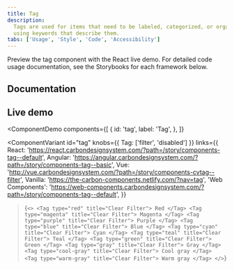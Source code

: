 ```yaml
---
title: Tag
description:
  Tags are used for items that need to be labeled, categorized, or organized
  using keywords that describe them.
tabs: ['Usage', 'Style', 'Code', 'Accessibility']
---
```


<PageDescription>

Preview the tag component with the React live demo. For detailed code usage
documentation, see the Storybooks for each framework below.

</PageDescription>

## Documentation

<Row className="resource-card-group">
<Column colLg={4} colMd={4} noGutterSm>
  <ResourceCard
    subTitle="React"
    href="https://react.carbondesignsystem.com/?path=/story/components-tag--default"
    >

<MdxIcon name="react" />

  </ResourceCard>
</Column>
<Column colLg={4} colMd={4} noGutterSm>
  <ResourceCard
      subTitle="Angular (Community)"
      href="https://angular.carbondesignsystem.com/?path=/story/components-tag--basic"
      >

<MdxIcon name="angular" />

  </ResourceCard>
</Column>
<Column colLg={4} colMd={4} noGutterSm>
  <ResourceCard
      subTitle="Vue (Community)"
      href="http://vue.carbondesignsystem.com/?path=/story/components-cvtag--default"
      >

<MdxIcon name="vue" />

  </ResourceCard>
</Column>
<Column colLg={4} colMd={4} noGutterSm>
  <ResourceCard
      subTitle="Web Components (Community)"
      href="https://web-components.carbondesignsystem.com/?path=/story/components-tag--default"
      >

<MdxIcon name="webcomponents" />

  </ResourceCard>
</Column>
</Row>

## Live demo

<ComponentDemo
  components={[
    {
      id: 'tag',
      label: 'Tag',
    },
  ]}
>
  <ComponentVariant
    id="tag"
    knobs={{ Tag: ['filter', 'disabled'] }}
    links={{
      React:
        'https://react.carbondesignsystem.com/?path=/story/components-tag--default',
      Angular:
        'https://angular.carbondesignsystem.com/?path=/story/components-tag--basic',
      Vue: 'http://vue.carbondesignsystem.com/?path=/story/components-cvtag--filter',
      Vanilla: 'https://the-carbon-components.netlify.com/?nav=tag',
      'Web Components':
        'https://web-components.carbondesignsystem.com/?path=/story/components-tag--default',
    }}
  >{`
  <>
<Tag type="red" title="Clear Filter"> Red </Tag>
<Tag type="magenta" title="Clear Filter"> Magenta </Tag>
<Tag type="purple" title="Clear Filter"> Purple </Tag>
<Tag type="blue" title="Clear Filter"> Blue </Tag>
<Tag type="cyan" title="Clear Filter"> Cyan </Tag>
<Tag type="teal" title="Clear Filter"> Teal </Tag>
<Tag type="green" title="Clear Filter"> Green </Tag>
<Tag type="gray" title="Clear Filter"> Gray </Tag>
<Tag type="cool-gray" title="Clear Filter"> Cool gray </Tag>
<Tag type="warm-gray" title="Clear Filter"> Warm gray </Tag>
</>
  `}</ComponentVariant>
</ComponentDemo>
